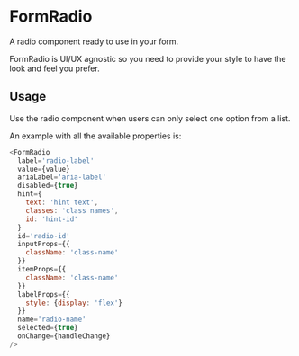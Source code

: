 
<Meta title="DCXLibrary/Form/Radio/documentation" component={FormRadio} />

# FormRadio

A radio component ready to use in your form. 

FormRadio is UI/UX agnostic so you need to provide your style to have the look and feel you prefer.

## Usage

Use the radio component when users can only select one option from a list.

An example with all the available properties is:

```js
<FormRadio
  label='radio-label'
  value={value}
  ariaLabel='aria-label'
  disabled={true}
  hint={
    text: 'hint text',
    classes: 'class names',
    id: 'hint-id'
  }
  id='radio-id'
  inputProps={{
    className: 'class-name'
  }}
  itemProps={{
    className: 'class-name'
  }}
  labelProps={{
    style: {display: 'flex'}
  }}
  name='radio-name'
  selected={true}
  onChange={handleChange}
/>
```

<Props of={FormRadio} />
